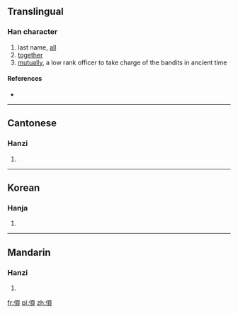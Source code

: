 ==Translingual==

===Han character===
{{Han char|rn=9|rad=人|as=09|sn=11|four=|canj=OMBC|ids=⿰亻頁}}

# last name, [[all]]
# [[together]]
# [[mutually]], a low rank officer to take charge of the bandits in ancient time

====References====
* {{Han ref|kx=0111.130|hdz=10188.050|uh=346F|ud=13423}}

----

==Cantonese==

===Hanzi===
{{yue-hanzi|jyut=[[seoi1]]|y=seui1}}

# {{defn|lang=yue|sort=人09}}
----

==Korean==

===Hanja===
{{ko-hanja|hangeul=수|rv=su|mr=su|y=su}}

# {{defn|lang=ko|sort=人09}}

----

==Mandarin==

===Hanzi===
{{cmn-hanzi|pin=[[xǔ]] ([[xu3]])|wg=hsü<sup>3</sup>}}

# {{defn|lang=cmn|sort=人09}}

[[fr:㑯]]
[[pl:㑯]]
[[zh:㑯]]